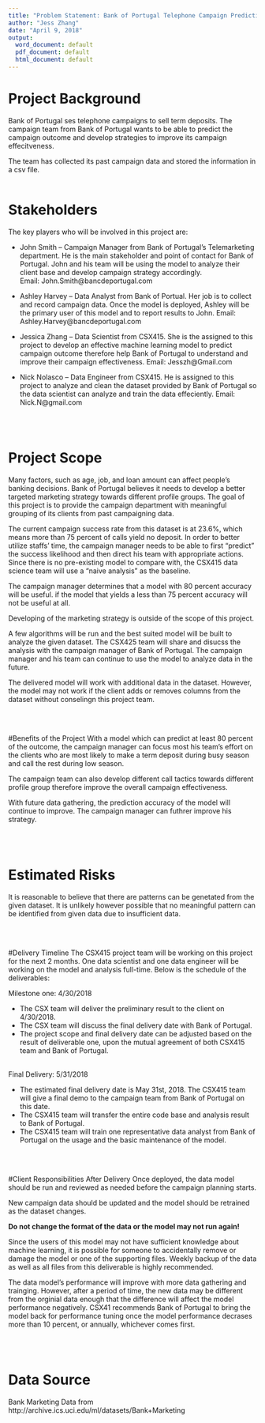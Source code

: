```yaml
---
title: "Problem Statement: Bank of Portugal Telephone Campaign Predicting Model"
author: "Jess Zhang"
date: "April 9, 2018"
output:
  word_document: default
  pdf_document: default
  html_document: default
---
```


# Project Background 
Bank of Portugal ses telephone campaigns to sell term deposits. The campaign team from Bank of Portugal wants to be able to predict the campaign outcome and develop strategies to improve its campaign effecitveness.

The team has collected its past campaign data and stored the information in a csv file. 
<br><br>

# Stakeholders
The key players who will be involved in this project are:

* John Smith -- Campaign Manager from Bank of Portugal's Telemarketing department. He is the main stakeholder and point of contact for Bank of Portugal. John and his team will be using the model to analyze their client base and develop campaign strategy accordingly.  
Email: John.Smith@bancdeportugal.com

* Ashley Harvey -- Data Analyst from Bank of Portual. Her job is to collect and record campaign data. Once the model is deployed, Ashley will be the primary user of this model and to report results to John.
Email: Ashley.Harvey@bancdeportugal.com

* Jessica Zhang -- Data Scientist from CSX415. She is the assigned to this project to develop an effective machine learning model to predict campaign outcome therefore help Bank of Portugal to understand and improve their campaign effectiveness.
Email: Jesszh@Gmail.com

* Nick Nolasco -- Data Engineer from CSX415. He is assigned to this project to analyze and clean the dataset provided by Bank of Portugal so the data scientist can analyze and train the data effeciently.
Email: Nick.N@gmail.com

<br><br>

# Project Scope
Many factors, such as age, job, and loan amount can affect people's banking decisions.  Bank of Portugal believes it needs to develop a better targeted marketing strategy towards different profile groups.  The goal of this project is to provide the campaign department with meaningful grouping of its clients from past campaigning data.    

The current campaign success rate from this dataset is at 23.6%, which means more than 75 percent of calls yield no deposit. In order to better utilize staffs' time, the campaign manager needs to be able to first "predict" the success likelihood and then direct his team with appropriate actions. Since there is no pre-existing model to compare with, the CSX415 data science team will use a "naive analysis" as the baseline.

The campaign manager determines that a model with 80 percent accuracy will be useful. if the model that yields a less than 75 percent accuracy will not be useful at all.  

Developing of the marketing strategy is outside of the scope of this project.

A few algorithms will be run and the best suited model will be built to analyze the given dataset.  The CSX425 team will share and disucss the analysis with the campaign manager of Bank of Portugal.  The campaign manager and his team can continue to use the model to analyze data in the future.

The delivered model will work with additional data in the dataset.  However, the model may not work if the client adds or removes columns from the dataset without conselingn this project team.

<br><br>

#Benefits of the Project
With a model which can predict at least 80 percent of the outcome, the campaign manager can focus most his team's effort on the clients who are most likely to make a term deposit during busy season and call the rest during low season.  

The campaign team can also develop different call tactics towards different profile group therefore improve the overall campaign effectiveness.

With future data gathering, the prediction accuracy of the model will continue to improve.  The campaign manager can futhrer improve his strategy.

<br><br>

# Estimated Risks
It is reasonable to believe that there are patterns can be genetated from the given dataset.  It is unlikely however possible that no meaningful pattern can be identified from given data due to insufficient data. 

<br><br>

#Delivery Timeline
The CSX415 project team will be working on this project for the next 2 months.  One data scientist and one data engineer will be working on the model and analysis full-time.  Below is the schedule of the deliverables:

Milestone one: 4/30/2018<br>

* The CSX team will deliver the preliminary result to the client on 4/30/2018.  <br>
* The CSX team will discuss the final delivery date with Bank of Portugal.<br>
* The project scope and final delivery date can be adjusted based on the result of deliverable one, upon the mutual agreement of both CSX415 team and Bank of Portugal.<br><br>

Final Delivery: 5/31/2018<br>

* The estimated final delivery date is May 31st, 2018.  The CSX415 team will give a final demo to the campaign team from Bank of Portugal on this date.<br>
* The CSX415 team will transfer the entire code base and analysis result to Bank of Portugal.<br>
* The CSX415 team will train one representative data analyst from Bank of Portugal on the usage and the basic maintenance of the model.<br>

<br><br>

#Client Responsibilities After Delivery
Once deployed, the data model should be run and reviewed as needed before the campaign planning starts.

New campaign data should be updated and the model should be retrained as the dataset changes.

**Do not change the format of the data or the model may not run again!**

Since the users of this model may not have sufficient knowledge about machine learning, it is possible for someone to accidentally remove or damage the model or one of the supporting files. Weekly backup of the data as well as all files from this deliverable is highly recommended.

The data model's performance will improve with more data gathering and trainging.  However, after a period of time, the new data may be different from the orginial data enough that the difference will affect the model performance negatively.  CSX41 recommends Bank of Portugal to bring the model back for performance tuning once the model performance decrases more than 10 percent, or annually, whichever comes first. 

<br><br>
 
# Data Source
Bank Marketing Data from http://archive.ics.uci.edu/ml/datasets/Bank+Marketing 

